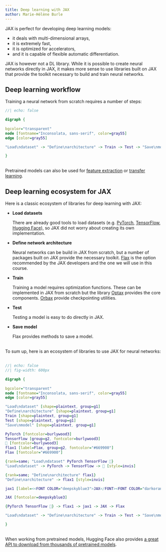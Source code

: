 ```yaml
---
title: Deep learning with JAX
author: Marie-Hélène Burle
---
```


:::{.def}

JAX is perfect for developing deep learning models:

- it deals with multi-dimensional arrays,
- it is extremely fast,
- it is optimized for accelerators,
- and it is capable of flexible automatic differentiation.

JAX is however not a DL library. While it is possible to create neural networks directly in JAX, it makes more sense to use libraries built on JAX that provide the toolkit necessary to build and train neural networks.

:::

## Deep learning workflow 

Training a neural network from scratch requires a number of steps:

```dot
//| echo: false

digraph {
  
bgcolor="transparent"
node [fontname="Inconsolata, sans-serif", color=gray55]
edge [color=gray55]

"Load\ndataset" -> "Define\narchitecture" -> Train -> Test -> "Save\nmodel"

}
```
<br>
Pretrained models can also be used for [feature extraction](https://en.wikipedia.org/wiki/Feature_engineering) or [transfer learning](https://en.wikipedia.org/wiki/Transfer_learning).

## Deep learning ecosystem for JAX

Here is a classic ecosystem of libraries for deep learning with JAX:

- **Load datasets**

  There are already good tools to load datasets (e.g. [PyTorch](https://pytorch.org/), [TensorFlow](https://www.tensorflow.org/), [Hugging Face](https://huggingface.co/)), so JAX did not worry about creating its own implementation.

- **Define network architecture**

  Neural networks can be build in JAX from scratch, but a number of packages built on JAX provide the necessary toolkit. [Flax](https://flax.readthedocs.io/en/latest/index.html) is the option recommended by the JAX developers and the one we will use in this course.

- **Train**

  Training a model requires optimization functions. These can be implemented in JAX from scratch but the library [Optax](https://optax.readthedocs.io/en/latest/) provides the core components. [Orbax](https://github.com/google/orbax) provide checkpointing utilities.

- **Test**

  Testing a model is easy to do directly in JAX.

- **Save model**

  Flax provides methods to save a model.

<br>
To sum up, here is an ecosystem of libraries to use JAX for neural networks:<br><br>

```dot
//| echo: false
//| fig-width: 600px

digraph {
  
bgcolor="transparent"
node [fontname="Inconsolata, sans-serif", color=gray55]
edge [color=gray55]

"Load\ndataset" [shape=plaintext, group=g1]
"Define\narchitecture" [shape=plaintext, group=g1]
Train [shape=plaintext, group=g1]
Test [shape=plaintext, group=g1]
"Save\nmodel" [shape=plaintext, group=g1]

PyTorch [fontcolor=burlywood3]
TensorFlow [group=g2, fontcolor=burlywood3]
🤗 [fontcolor=burlywood3]
flax1 [label=Flax, group=g2, fontcolor="#669900"]
Flax [fontcolor="#669900"]

{rank=same; "Load\ndataset" PyTorch TensorFlow 🤗}
"Load\ndataset" -> PyTorch -> TensorFlow -> 🤗 [style=invis]

{rank=same; "Define\narchitecture" flax1}
"Define\narchitecture" -> flax1 [style=invis]

jax1 [label=<<FONT COLOR="deepskyblue3">JAX</FONT><FONT COLOR="darkorange4">Optax </FONT><FONT COLOR="darkorange4">Orbax</FONT>>]

JAX [fontcolor=deepskyblue3]

{PyTorch TensorFlow 🤗} -> flax1 -> jax1 -> JAX -> Flax

"Load\ndataset" -> "Define\narchitecture" -> Train -> Test -> "Save\nmodel" [style=invis]

}
```

<br>
When working from pretrained models, Hugging Face also provides [a great API to download from thousands of pretrained models](https://huggingface.co/models).
